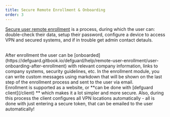 ```yaml
---
title: Secure Remote Enrollment & Onboarding
order: 3
---
```


[Secure user remote enrollment](https://defguard.gitbook.io/defguard/help/remote-user-enrollment) is a process, during which the user can: double-check their data, setup their password, configure a device to access VPN and secured systems, and if in trouble get admin contact detauls.

<br />
After enrollment the user can be [onboarded](https://defguard.gitbook.io/defguard/help/remote-user-enrollment/user-onboarding-after-enrollment)
with relevant company information, links to company systems, security guidelines, etc. In the
enrollment module, you can write custom messages using markdown that will be shown on the last
step of the enrollment process and sent to the user via email.
<br />
Enrollment is supported as a website, or **can be done with [defguard client](/client) ** which
makes it a lot simpler and more secure. Also, during this process the client configures all
VPN locations automatically - all is done with just entering a secure token, that can be emailed
to the user automatically!
